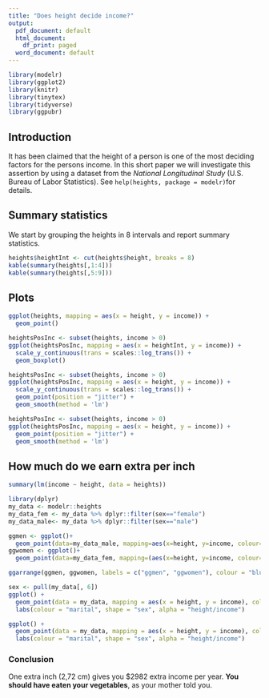 ```yaml
---
title: "Does height decide income?"
output:
  pdf_document: default
  html_document:
    df_print: paged
  word_document: default
---
```


```r
library(modelr)
library(ggplot2)
library(knitr)
library(tinytex)
library(tidyverse)
library(ggpubr)
```

## Introduction

It has been claimed that the height of a person is one of the most deciding factors for the persons income. In this short paper we will investigate this assertion by using a dataset from the _National Longitudinal Study_ (U.S. Bureau of Labor Statistics). See `help(heights, package = modelr)`for details.

## Summary statistics

We start by grouping the heights in 8 intervals and report summary statistics.

```r
heights$heightInt <- cut(heights$height, breaks = 8)
kable(summary(heights[,1:4]))
kable(summary(heights[,5:9]))
```

## Plots

```r
ggplot(heights, mapping = aes(x = height, y = income)) +
  geom_point()
```

```r
heightsPosInc <- subset(heights, income > 0)
ggplot(heightsPosInc, mapping = aes(x = heightInt, y = income)) +
  scale_y_continuous(trans = scales::log_trans()) +
  geom_boxplot()
```

```r
heightsPosInc <- subset(heights, income > 0)
ggplot(heightsPosInc, mapping = aes(x = height, y = income)) +
  scale_y_continuous(trans = scales::log_trans()) +
  geom_point(position = "jitter") +
  geom_smooth(method = 'lm')
```

```r
heightsPosInc <- subset(heights, income > 0)
ggplot(heightsPosInc, mapping = aes(x = height, y = income)) +
  geom_point(position = "jitter") +
  geom_smooth(method = 'lm')
```

## How much do we earn extra per inch

```r
summary(lm(income ~ height, data = heights))
```

```r
library(dplyr)
my_data <- modelr::heights
my_data_fem <- my_data %>% dplyr::filter(sex=="female")
my_data_male<- my_data %>% dplyr::filter(sex=="male")


```

```r
ggmen <- ggplot()+
  geom_point(data=my_data_male, mapping=aes(x=height, y=income, colour="blue"))
ggwomen <- ggplot()+
  geom_point(data=my_data_fem, mapping=(aes(x=height, y=income, colour="yellow")))
```


```r
ggarrange(ggmen, ggwomen, labels = c("ggmen", "ggwomen"), colour = "blue", nrow = 1)
```

```r
sex <- pull(my_data[, 6])
ggplot() +
  geom_point(data = my_data, mapping = aes(x = height, y = income), colour = factor(ifelse(sex == "male", "blue", "red")), alpha = 0.4, shape = factor(ifelse(sex == "male", "male", "female")), size = 3) +
  labs(colour = "marital", shape = "sex", alpha = "height/income")
```

```r
ggplot() +
  geom_point(data = my_data, mapping = aes(x = height, y = income), colour = factor(if_else(my_data$sex == "male", "blue", "red")), alpha = 0.4, shape = factor(if_else(my_data$sex == "male", "male", "female")), size = 3) +
  labs(colour = "marital", shape = "sex", alpha = "height/income")
```


### Conclusion

One extra inch (2,72 cm) gives you $2982 extra income per year.
**You should have eaten your vegetables**, as your mother told you.
